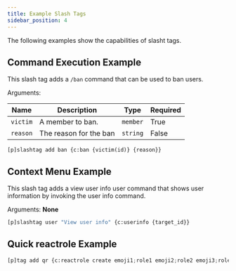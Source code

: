```yaml
---
title: Example Slash Tags
sidebar_position: 4
---
```


The following examples show the capabilities of slasht tags.

## Command Execution Example

This slash tag adds a `/ban` command that can be used to ban users.

Arguments:

Name | Description | Type | Required
-----|-------------|------|---------
`victim` | A member to ban. | `member` | True
`reason` | The reason for the ban | `string` | False

```
[p]slashtag add ban {c:ban {victim(id)} {reason}}
```

## Context Menu Example

This slash tag adds a view user info user command that shows user information by invoking the user info command.

Arguments: **None**

```py
[p]slashtag user "View user info" {c:userinfo {target_id}}
```

## Quick reactrole Example
```py
[p]tag add qr {c:reactrole create emoji1;role1 emoji2;role2 emoji3;role3 {args} #2f3136 Quick Roles}
```